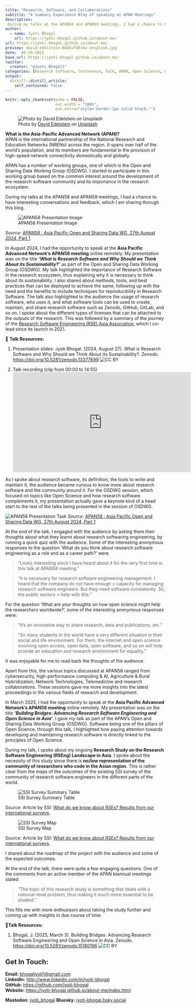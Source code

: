 ```yaml
---
title: "Research, Software, and Collaborations"
subtitle: "A Summary Experience Blog of speaking at APAN Meetings"
description: 
 During my talks at the APAN58 and APAN59 meetings, I had a chance to have interesting conversations and feedback, which I am sharing through this blog.
author:
  - name: Jyoti Bhogal
    url: https://jyoti-bhogal.github.io/about-me/
url: https://jyoti-bhogal.github.io/about-me/
preview: david-edelstein-N4DbvTUDikw-unsplash.jpg
date:  04-10-2025
base_url: https://jyoti-bhogal.github.io/about-me/
twitter:
  creator: "@Jyoti_Bhogal1"
categories: [Research Software, Conference, Talk, APAN, Open Science, Open Source] 
output:
  distill::distill_article:
    self_contained: false
---
```


```r
knitr::opts_chunk$set(echo = FALSE,
                      out.width = "100%",
                      out.extra="style='border:1px solid black;'")

```

![Photo by [David Edelstein](https://unsplash.com/@jlhopes?utm_content=creditCopyText&utm_medium=referral&utm_source=unsplash) on [Unsplash](https://unsplash.com/photos/mount-fuji-japan-N4DbvTUDikw?utm_content=creditCopyText&utm_medium=referral&utm_source=unsplash)](david-edelstein-N4DbvTUDikw-unsplash.jpg)  
  


**What is the Asia-Pacific Advanced Network (APAN)?**  
APAN is the international partnership of the National Research and Education Networks (NRENs) across the region. It spans over half of the world’s population, and its members are fundamental in the provision of high-speed network connectivity domestically and globally.

APAN has a number of working groups, one of which is the Open and Sharing Data Working Group (OSDWG). I started to participate in this working group based on the common interest around the development of the research software community and its importance in the research ecosystem.  
   
During my talks at the APAN58 and APAN59 meetings, I had a chance to have interesting conversations and feedback, which I am sharing through this blog.

![APAN58 Presentation Image](APAN58_talk_image_1_software_sustainability_methods.png)  

*Source:* [APAN58 : Asia Pacific Open and Sharing Data WG, 27th August 2024, Part 1](https://www.youtube.com/watch?v=giTd8lN88KQ) 

In August 2024, I had the opportunity to speak at the **Asia Pacific Advanced Network’s APAN58 meeting** online remotely. My presentation was on the title ***‘What is Research Software and Why Should we Think About its Sustainability?’*** as part of the Open and Sharing Data Working Group (OSDWG). My talk highlighted the importance of Research Software in the research ecosystem, thus explaining why it is necessary to think about its sustainability. I also shared about methods, tools, and best practices that can be deployed to achieve the same, following up with the need and the benefits to include techniques for reproducibility in Research Software. The talk also highlighted to the audience the usage of research software, who uses it, and what software tools can be used to create, maintain, and share research software such as Zenodo, GitHub, GitLab, and so on. I spoke about the different types of licenses that can be attached to the outputs of the research. This was followed by a summary of the journey of the [Research Software Engineering (RSE) Asia Association](https://rse-asia.github.io/RSE_Asia/), which I co-lead since its launch in 2021\.

🔑 **Talk Resources:** 

1. Presentation slides: Jyoti Bhogal. (2024, August 27). What is Research Software and Why Should we Think About its Sustainability?. Zenodo. [https://doi.org/10.5281/zenodo.13377699](https://doi.org/10.5281/zenodo.13377699) ![CC BY](cc_by_logo.png)  

2. Talk recording (clip from 00:00 to 14:55) 
<iframe width="560" height="315" src="https://www.youtube.com/embed/giTd8lN88KQ?si=7P9Tu7Kj90rscXgm&amp;start=1" title="YouTube video player" frameborder="0" allow="accelerometer; autoplay; clipboard-write; encrypted-media; gyroscope; picture-in-picture; web-share" referrerpolicy="strict-origin-when-cross-origin" allowfullscreen></iframe>

As I spoke about research software, its definition, the tools to write and maintain it, the audience became curious to know more about research software and the community around it. For the OSDWG session, which focused on topics like Open Science and how research software complements it, my presentation actually gave a keynote kind of a head start to the rest of the talks being presented in the session of OSDWG. 

![APAN58 Presentation Task](APAN58_talk_image_2_task.png)
*Source*: [APAN58 : Asia Pacific Open and Sharing Data WG, 27th August 2024, Part 1](https://www.youtube.com/watch?v=giTd8lN88KQ) 

At the end of the talk, I engaged with the audience by asking them their thoughts about what they learnt about research softwaring engineering, by running a quick quiz with the audience. Some of the interesting anonymous responses to the question ‘What do you think about research software engineering as a role and as a career path?’ were

> “Looks interesting since I have heard about it for the very first time in this talk at APAN58 meeting.”

> “It is necessary for research software engineering management. I heard that the company do not have enough > capacity for managing research software engineers. But they need software consistently. So, the public sectors > help with this.”

For the question ‘What are your thoughts on how open science might help the researchers worldwide?’, some of the interesting anonymous responses were:

> “It's an innovative way to share research, data and publications, etc.”  

> “So many students in the world have a very different situation in their social and life environment. For them, the internet and open science involving open access, open data, open software, and so on will help provide an education and research environment for equality.”

It was enjoyable for me to read back the thoughts of the audience.

Apart from this, the various topics discussed at APAN58 ranged from cybersecurity, high-performance computing & AI, Agriculture & Rural Hybridization, Network Technologies, Telemedicine and research collaborations. These sessions gave me more insights into the latest proceedings in the various fields of research and development.

In March 2025, I had the opportunity to speak at the **Asia Pacific Advanced Network’s APAN59 meeting** online remotely. My presentation was on the title ***‘Building Bridges: Advancing Research Software Engineering and Open Science in Asia’***. I gave my talk as part of the APAN’s Open and Sharing Data Working Group (OSDWG). Software being one of the pillars of Open Science, through this talk, I highlighted how paying attention towards developing and maintaining research software is directly linked to the principles of Open Science.

During my talk, I spoke about my ongoing **Research Study on the Research Software Engineering (RSEng) Landscape in Asia**. I spoke about the necessity of this study since there is **no/low representation of the community of researchers who code in the Asian region**. This is rather clear from the maps of the outcomes of the existing SSI survey of the community of research software engineers in the different parts of the world.

![SSI Survey Summary Table](ssi_survey_summary_table.png)

Source: Article by SSI: [What do we know about RSEs? Results from our international surveys](https://www.software.ac.uk/blog/what-do-we-know-about-rses-results-our-international-surveys).  

![SSI Survey Map](ssi_survey_map.png)  

Source: Article by SSI: [What do we know about RSEs? Results from our international surveys](https://www.software.ac.uk/blog/what-do-we-know-about-rses-results-our-international-surveys).

I shared about the roadmap of the project with the audience and some of the expected outcomes.

At the end of the talk, there were quite a few engaging questions. One of the comments from an active member of the APAN biannual meetings stated

>“The topic of this research study is something that deals with a national-level problem, thus making it much more essential to be studied.”

This fills me with more enthusiasm about taking the study further and coming up with insights in due course of time.

🔑**Talk Resources:**

1. Bhogal, J. (2025, March 3). Building Bridges: Advancing Research Software Engineering and Open Science in Asia. Zenodo. [https://doi.org/10.5281/zenodo.15180196](https://doi.org/10.5281/zenodo.15180196)  ![CC BY](cc_by_logo.png) 


## Get In Touch:

**Email:** [bhogaljyoti1@gmail.com](mailto:bhogaljyoti1@gmail.com)   
**LinkedIn:** [http://www.linkedin.com/in/jyoti-bhogal](http://www.linkedin.com/in/jyoti-bhogal)  
**GitHub:** [https://github.com/jyoti-bhogal](https://github.com/jyoti-bhogal)   
**Website:** [https://jyoti-bhogal.github.io/about-me/index.html](https://jyoti-bhogal.github.io/about-me/index.html) 

**Mastodon:** [jyoti_bhogal](https://mastodon.social/@jyoti_bhogal)
**Bluesky:** [jyoti-bhogal.bsky.social](https://bsky.app/profile/jyoti-bhogal.bsky.social)



